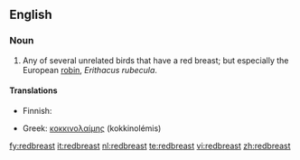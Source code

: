 ==English==

===Noun===
{{en-noun}}

# Any of several unrelated birds that have a red breast; but especially the European [[robin]], ''Erithacus rubecula''.

====Translations====
{{trans-top|''Erithacus rubecula''}}
* Finnish: {{t|fi|punarinta}}
{{trans-mid}}
* Greek: [[κοκκινολαίμης]] (kokkinolémis) {{m}}
{{trans-bottom}}

[[fy:redbreast]]
[[it:redbreast]]
[[nl:redbreast]]
[[te:redbreast]]
[[vi:redbreast]]
[[zh:redbreast]]
